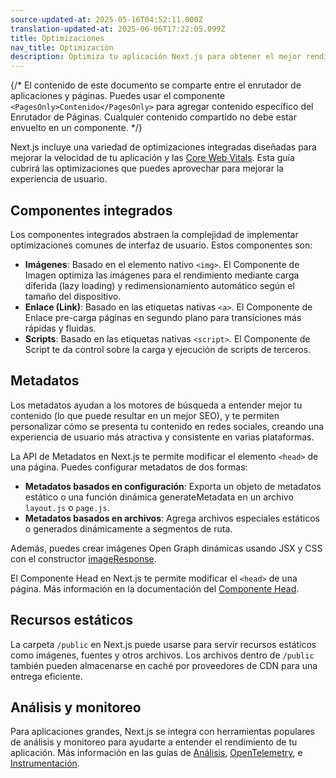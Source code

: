 ```yaml
---
source-updated-at: 2025-05-16T04:52:11.000Z
translation-updated-at: 2025-06-06T17:22:05.099Z
title: Optimizaciones
nav_title: Optimización
description: Optimiza tu aplicación Next.js para obtener el mejor rendimiento y experiencia de usuario.
---
```


{/* El contenido de este documento se comparte entre el enrutador de aplicaciones y páginas. Puedes usar el componente `<PagesOnly>Contenido</PagesOnly>` para agregar contenido específico del Enrutador de Páginas. Cualquier contenido compartido no debe estar envuelto en un componente. */}

Next.js incluye una variedad de optimizaciones integradas diseñadas para mejorar la velocidad de tu aplicación y las [Core Web Vitals](https://web.dev/vitals/). Esta guía cubrirá las optimizaciones que puedes aprovechar para mejorar la experiencia de usuario.

## Componentes integrados

Los componentes integrados abstraen la complejidad de implementar optimizaciones comunes de interfaz de usuario. Estos componentes son:

- **Imágenes**: Basado en el elemento nativo `<img>`. El Componente de Imagen optimiza las imágenes para el rendimiento mediante carga diferida (lazy loading) y redimensionamiento automático según el tamaño del dispositivo.
- **Enlace (Link)**: Basado en las etiquetas nativas `<a>`. El Componente de Enlace pre-carga páginas en segundo plano para transiciones más rápidas y fluidas.
- **Scripts**: Basado en las etiquetas nativas `<script>`. El Componente de Script te da control sobre la carga y ejecución de scripts de terceros.

## Metadatos

Los metadatos ayudan a los motores de búsqueda a entender mejor tu contenido (lo que puede resultar en un mejor SEO), y te permiten personalizar cómo se presenta tu contenido en redes sociales, creando una experiencia de usuario más atractiva y consistente en varias plataformas.

<AppOnly>

La API de Metadatos en Next.js te permite modificar el elemento `<head>` de una página. Puedes configurar metadatos de dos formas:

- **Metadatos basados en configuración**: Exporta un objeto de metadatos estático o una función dinámica generateMetadata en un archivo `layout.js` o `page.js`.
- **Metadatos basados en archivos**: Agrega archivos especiales estáticos o generados dinámicamente a segmentos de ruta.

Además, puedes crear imágenes Open Graph dinámicas usando JSX y CSS con el constructor [imageResponse](/docs/app/api-reference/functions/image-response).

</AppOnly>

<PagesOnly>

El Componente Head en Next.js te permite modificar el `<head>` de una página. Más información en la documentación del [Componente Head](/docs/pages/api-reference/components/head).

</PagesOnly>

## Recursos estáticos

La carpeta `/public` en Next.js puede usarse para servir recursos estáticos como imágenes, fuentes y otros archivos. Los archivos dentro de `/public` también pueden almacenarse en caché por proveedores de CDN para una entrega eficiente.

## Análisis y monitoreo

Para aplicaciones grandes, Next.js se integra con herramientas populares de análisis y monitoreo para ayudarte a entender el rendimiento de tu aplicación. Más información en las guías de <PagesOnly>[Análisis](/docs/app/building-your-application/optimizing/analytics), </PagesOnly> [OpenTelemetry](/docs/pages/building-your-application/optimizing/open-telemetry)<PagesOnly>,</PagesOnly> e [Instrumentación](/docs/pages/building-your-application/optimizing/instrumentation).